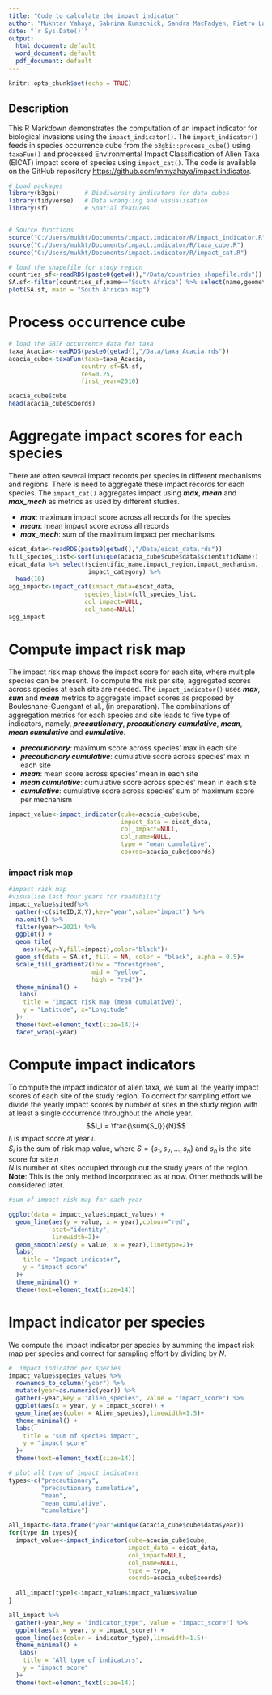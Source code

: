 ```yaml
---
title: "Code to calculate the impact indicator"
author: "Mukhtar Yahaya, Sabrina Kumschick, Sandra MacFadyen, Pietro Landi"
date: "`r Sys.Date()`"
output:
  html_document: default
  word_document: default
  pdf_document: default
---
```


```r
knitr::opts_chunk$set(echo = TRUE)
```

## Description

This R Markdown demonstrates the computation of an impact indicator for biological invasions using the `impact_indicator()`. The `impact_indicator()` feeds in species occurrence cube from the `b3gbi::process_cube()` using `taxaFun()` and processed 
Environmental Impact Classification of Alien Taxa (EICAT) impact score of species
using `impact_cat()`. The code is available on the GitHub repository <https://github.com/mmyahaya/impact.indicator>.

```r
# Load packages
library(b3gbi)       # Biodiversity indicators for data cubes
library(tidyverse)   # Data wrangling and visualisation
library(sf)          # Spatial features


# Source functions
source("C:/Users/mukht/Documents/impact.indicator/R/impact_indicator.R")
source("C:/Users/mukht/Documents/impact.indicator/R/taxa_cube.R")
source("C:/Users/mukht/Documents/impact.indicator/R/impact_cat.R")

```

```r
# load the shapefile for study region
countries_sf<-readRDS(paste0(getwd(),"/Data/countries_shapefile.rds"))
SA.sf<-filter(countries_sf,name=="South Africa") %>% select(name,geometry)
plot(SA.sf, main = "South African map")
```

# Process occurrence cube
```r
# load the GBIF occurrence data for taxa
taxa_Acacia<-readRDS(paste0(getwd(),"/Data/taxa_Acacia.rds"))
acacia_cube<-taxaFun(taxa=taxa_Acacia,
                    country.sf=SA.sf,
                    res=0.25,
                    first_year=2010)

acacia_cube$cube
head(acacia_cube$coords)
```
# Aggregate impact scores for each species

There are often several impact records per species in different mechanisms and regions. There is need to aggregate these impact records for each species. The 
`impact_cat()` aggregates impact using ***max***, ***mean*** and  ***max_mech*** as metrics as used by different studies. 

- ***max***: maximum impact score across all records for the species\
- ***mean***: mean impact score across all records\
- ***max_mech***: sum of the maximum impact per mechanisms

```r
eicat_data<-readRDS(paste0(getwd(),"/Data/eicat_data.rds"))
full_species_list<-sort(unique(acacia_cube$cube$data$scientificName))
eicat_data %>% select(scientific_name,impact_region,impact_mechanism,
                      impact_category) %>% 
  head(10)
agg_impact<-impact_cat(impact_data=eicat_data,
                     species_list=full_species_list,
                     col_impact=NULL,
                     col_name=NULL)
agg_impact
```
# Compute impact risk map


The impact risk map shows the impact score for each site, where multiple species can be present. To compute the risk per site, aggregated scores across species at each site are needed. The 
`impact_indicator()` uses ***max***, ***sum*** and ***mean*** metrics to aggregate
impact scores as proposed by Boulesnane-Guengant et al., (in preparation). The combinations of aggregation metrics for each species and site leads to five type of
indicators, namely, ***precautionary***, ***precautionary cumulative***, ***mean***, ***mean cumulative*** and ***cumulative***.\


- ***precautionary***: maximum score across species' max in each site\
- ***precautionary cumulative***: cumulative score across species' max in each site\
- ***mean***: mean score across species' mean in each site\
- ***mean cumulative***: cumulative score across species' mean in each site\
- ***cumulative***: cumulative score across species' sum of maximum score per mechanism\
```r
impact_value<-impact_indicator(cube=acacia_cube$cube,
                               impact_data = eicat_data,
                               col_impact=NULL,
                               col_name=NULL,
                               type = "mean cumulative",
                               coords=acacia_cube$coords)
```
### impact risk map
```r
#impact risk map
#visualise last four years for readability
impact_value$sitedf%>% 
  gather(-c(siteID,X,Y),key="year",value="impact") %>% 
  na.omit() %>% 
  filter(year>=2021) %>% 
  ggplot() +
  geom_tile(
    aes(x=X,y=Y,fill=impact),color="black")+
  geom_sf(data = SA.sf, fill = NA, color = "black", alpha = 0.5)+
  scale_fill_gradient2(low = "forestgreen",
                       mid = "yellow",
                       high = "red")+
  theme_minimal() +
   labs(
    title = "impact risk map (mean cumulative)",
    y = "Latitude", x="Longitude"
  )+
  theme(text=element_text(size=14))+
  facet_wrap(~year)
```

# Compute impact indicators

To compute the impact indicator of alien taxa, we sum all the yearly impact scores of each site of the study region. To correct for sampling effort we divide the yearly impact scores by number of sites in the study region with at least a single occurrence throughout the whole year.\
$$I_i = \frac{\sum{S_i}}{N}$$
$I_i$ is impact score at year $i$.\
$S_i$ is the sum of risk map value, where $S=\{s_1,s_2,...,s_n\}$ and $s_n$ is the site score for site $n$\
$N$ is number of sites occupied through out the study years of the region.\
**Note**: This is the only method incorporated as at now. Other methods will be considered later.
```r
#sum of impact risk map for each year

ggplot(data = impact_value$impact_values) +
  geom_line(aes(y = value, x = year),colour="red",
            stat="identity",
            linewidth=2)+
  geom_smooth(aes(y = value, x = year),linetype=2)+
  labs(
    title = "Impact indicator",
    y = "impact score"
  )+
  theme_minimal() +
  theme(text=element_text(size=14))
```

# Impact indicator per species

We compute the impact indicator per species by summing the impact risk map per species and correct for sampling effort by dividing by $N$.
```r
#  impact indicator per species
impact_value$species_values %>%
  rownames_to_column("year") %>%
  mutate(year=as.numeric(year)) %>%
  gather(-year,key = "Alien_species", value = "impact_score") %>%
  ggplot(aes(x = year, y = impact_score)) +
  geom_line(aes(color = Alien_species),linewidth=1.5)+
  theme_minimal() +
  labs(
    title = "sum of species impact",
    y = "impact score"
  )+
  theme(text=element_text(size=14))

```

```r
# plot all type of impact indicators
types<-c("precautionary",
         "precautionary cumulative",
         "mean",
         "mean cumulative",
         "cumulative")

all_impact<-data.frame("year"=unique(acacia_cube$cube$data$year))
for(type in types){
  impact_value<-impact_indicator(cube=acacia_cube$cube,
                                 impact_data = eicat_data,
                                 col_impact=NULL,
                                 col_name=NULL,
                                 type = type,
                                 coords=acacia_cube$coords)
  
  all_impact[type]<-impact_value$impact_values$value
}

all_impact %>%
  gather(-year,key = "indicator_type", value = "impact_score") %>% 
  ggplot(aes(x = year, y = impact_score)) +
  geom_line(aes(color = indicator_type),linewidth=1.5)+
  theme_minimal() +
   labs(
    title = "All type of indicators",
    y = "impact score"
  )+
  theme(text=element_text(size=14))
```
